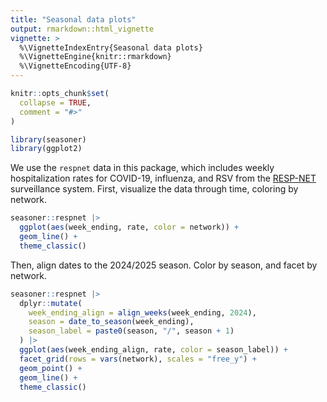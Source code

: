 ```yaml
---
title: "Seasonal data plots"
output: rmarkdown::html_vignette
vignette: >
  %\VignetteIndexEntry{Seasonal data plots}
  %\VignetteEngine{knitr::rmarkdown}
  %\VignetteEncoding{UTF-8}
---
```


```r
knitr::opts_chunk$set(
  collapse = TRUE,
  comment = "#>"
)
```

```r
library(seasoner)
library(ggplot2)
```

We use the `respnet` data in this package, which includes weekly hospitalization rates for COVID-19, influenza, and RSV from the [RESP-NET](https://www.cdc.gov/resp-net/dashboard/index.html) surveillance system. First, visualize the data through time, coloring by network.

```r
seasoner::respnet |>
  ggplot(aes(week_ending, rate, color = network)) +
  geom_line() +
  theme_classic()
```

Then, align dates to the 2024/2025 season. Color by season, and facet by network.

```r
seasoner::respnet |>
  dplyr::mutate(
    week_ending_align = align_weeks(week_ending, 2024),
    season = date_to_season(week_ending),
    season_label = paste0(season, "/", season + 1)
  ) |>
  ggplot(aes(week_ending_align, rate, color = season_label)) +
  facet_grid(rows = vars(network), scales = "free_y") +
  geom_point() +
  geom_line() +
  theme_classic()
```
